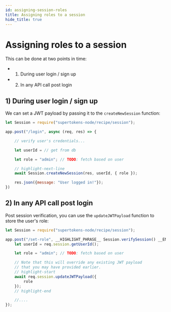 ```yaml
---
id: assigning-session-roles
title: Assigning roles to a session 
hide_title: true
---
```




# Assigning roles to a session

This can be done at two points in time:
- 1) During user login / sign up
- 2) In any API call post login

## 1) During user login / sign up

We can set a JWT payload by passing it to the `createNewSession` function:

<BackendSDKTabs>
<TabItem value="nodejs">

```jsx
let Session = require("supertokens-node/recipe/session");

app.post("/login", async (req, res) => {

    // verify user's credentials...

    let userId = // get from db

    let role = "admin"; // TODO: fetch based on user

    // highlight-next-line
    await Session.createNewSession(res, userId, { role });

    res.json({message: "User logged in!"});
})

```
</TabItem>
</BackendSDKTabs>

## 2) In any API call post login

Post session verification, you can use the `updateJWTPayload` function to store the user's role:

<BackendSDKTabs>
<TabItem value="nodejs">

```jsx
let Session = require("supertokens-node/recipe/session");

app.post("/set-role", __HIGHLIGHT_PHRASE__ Session.verifySession() __END_HIGHLIGHT_PHRASE__, (req, res) => {
    let userId = req.session.getUserId();

    let role = "admin"; // TODO: fetch based on user

    // Note that this will override any existing JWT payload
    // that you may have provided earlier.
    // highlight-start
    await req.session.updateJWTPayload({
        role
    });
    // highlight-end

    //....
});
```
</TabItem>
</BackendSDKTabs>